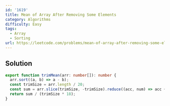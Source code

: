 ```yaml
---
id: '1619'
title: Mean of Array After Removing Some Elements
category: Algorithms
difficulty: Easy
tags:
  - Array
  - Sorting
url: https://leetcode.com/problems/mean-of-array-after-removing-some-elements
---
```


## Solution

```typescript filename="solution.ts" copy
export function trimMean(arr: number[]): number {
  arr.sort((a, b) => a - b);
  const trimSize = arr.length / 20;
  const sum = arr.slice(trimSize, -trimSize).reduce((acc, num) => acc + num, 0);
  return sum / (trimSize * 18);
}
```
